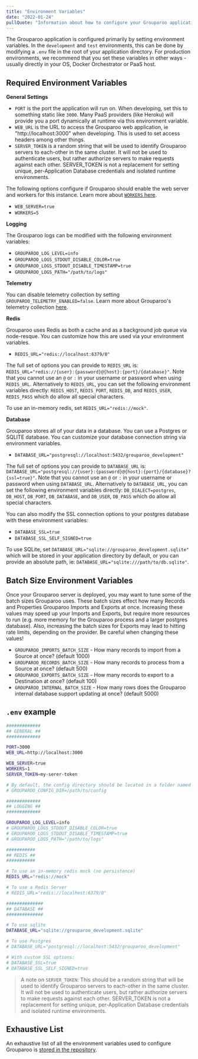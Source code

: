 ```yaml
---
title: "Environment Variables"
date: "2022-01-24"
pullQuote: "Information about how to configure your Grouparoo application using Environment Variables"
---
```


The Grouparoo application is configured primarily by setting environment variables. In the `development` and `test` environments, this can be done by modifying a `.env` file in the root of your application directory. For production environments, we recommend that you set these variables in other ways - usually directly in your OS, Docker Orchestrator or PaaS host.

## Required Environment Variables

**General Settings**

- `PORT` is the port the application will run on. When developing, set this to something static like `3000`. Many PaaS providers (like Heroku) will provide you a port dynamically at runtime via this environment variable.
- `WEB_URL` is the URL to access the Grouparoo web application, ie "http://localhost:3000" when developing. This is used to set access headers among other things.
- `SERVER_TOKEN` is a random string that will be used to identify Grouparoo servers to each-other in the same cluster. It will not be used to authenticate users, but rather authorize servers to make requests against each other. SERVER_TOKEN is not a replacement for setting unique, per-Application Database credentials and isolated runtime environments.

The following options configure if Grouparoo should enable the web server and workers for this instance. Learn more about [`WORKERS` here](/docs/deployment/monitoring-and-performance#grouparoo-performance).

- `WEB_SERVER=true`
- `WORKERS=5`

**Logging**

The Grouparoo logs can be modified with the following environment variables:

- `GROUPAROO_LOG_LEVEL=info`
- `GROUPAROO_LOGS_STDOUT_DISABLE_COLOR=true`
- `GROUPAROO_LOGS_STDOUT_DISABLE_TIMESTAMP=true`
- `GROUPAROO_LOGS_PATH="/path/to/logs"`

**Telemetry**

You can disable telemetry collection by setting `GROUPAROO_TELEMETRY_ENABLED=false`. Learn more about Grouparoo's telemetry collection [here](/docs/support/telemetry).

**Redis**

Grouparoo uses Redis as both a cache and as a background job queue via node-resque. You can customize how this are used via your environment variables.

- `REDIS_URL="redis://localhost:6379/0"`

The full set of options you can provide to `REDIS_URL` is: `REDIS_URL="redis://{user}:{password}@{host}:{port}/{database}"`. Note that you cannot use an `@` or `:` in your username or password when using `REDIS_URL`. Alternatively to `REDIS_URL`, you can set the following environment variables directly: `REDIS_HOST`, `REDIS_PORT`, `REDIS_DB`, and `REDIS_USER`, `REDIS_PASS` which do allow all special characters.

To use an in-memory redis, set `REDIS_URL="redis://mock"`.

**Database**

Grouparoo stores all of your data in a database. You can use a Postgres or SQLITE database. You can customize your database connection string via environment variables.

- `DATABASE_URL="postgresql://localhost:5432/grouparoo_development"`

The full set of options you can provide to `DATABASE_URL` is: `DATABASE_URL="postgresql://{user}:{password}@{host}:{port}/{database}?{ssl=true}"`. Note that you cannot use an `@` or `:` in your username or password when using `DATABASE_URL`. Alternatively to `DATABASE_URL`, you can set the following environment variables directly: `DB_DIALECT=postgres`, `DB_HOST`, `DB_PORT`, `DB_DATABASE`, and `DB_USER`, `DB_PASS` which do allow all special characters.

You can also modify the SSL connection options to your postgres database with these environment variables:

- `DATABASE_SSL=true`
- `DATABASE_SSL_SELF_SIGNED=true`

To use SQLite, set `DATABASE_URL="sqlite://grouparoo_development.sqlite"` which will be stored in your application directory by default, or you can provide an absolute path, ie: `DATABASE_URL="sqlite:///path/to/db.sqlite"`.

## Batch Size Environment Variables

Once your Grouparoo server is deployed, you may want to tune some of the batch sizes Grouparoo uses. These batch sizes effect how many Records and Properties Grouparoo Imports and Exports at once. Increasing these values may speed up your Imports and Exports, but require more resources to run (e.g. more memory for the Grouparoo process and a larger postgres database). Also, increasing the batch sizes for Exports may lead to hitting rate limits, depending on the provider. Be careful when changing these values!

- `GROUPAROO_IMPORTS_BATCH_SIZE` - How many records to import from a Source at once? (default 1000)
- `GROUPAROO_RECORDS_BATCH_SIZE` - How many records to process from a Source at once? (default 500)
- `GROUPAROO_EXPORTS_BATCH_SIZE` - How many records to export to a Destination at once? (default 100)
- `GROUPAROO_INTERNAL_BATCH_SIZE` - How many rows does the Grouparoo internal database support updating at once? (default 5000)

## `.env` example

```bash
#############
## GENERAL ##
#############

PORT=3000
WEB_URL=http://localhost:3000

WEB_SERVER=true
WORKERS=1
SERVER_TOKEN=my-serer-token

# By default, the config directory should be located in a folder named "config" within the root of your project.  You can change that with `GROUPAROO_CONFIG_DIR`
# GROUPAROO_CONFIG_DIR=/path/to/config

#############
## LOGGING ##
#############

GROUPAROO_LOG_LEVEL=info
# GROUPAROO_LOGS_STDOUT_DISABLE_COLOR=true
# GROUPAROO_LOGS_STDOUT_DISABLE_TIMESTAMP=true
# GROUPAROO_LOGS_PATH="/path/to/logs"

###########
## REDIS ##
###########

# To use an in-memory redis mock (no persistence)
REDIS_URL="redis://mock"

# To use a Redis Server
# REDIS_URL="redis://localhost:6379/0"

##############
## DATABASE ##
##############

# To use sqlite
DATABASE_URL="sqlite://grouparoo_development.sqlite"

# To use Postgres
# DATABASE_URL="postgresql://localhost:5432/grouparoo_development"

# With custom SSL options:
# DATABASE_SSL=true
# DATABASE_SSL_SELF_SIGNED=true
```

> A note on `SERVER_TOKEN`: This should be a random string that will be used to identify Grouparoo servers to each-other in the same cluster. It will not be used to authenticate users, but rather authorize servers to make requests against each other. SERVER_TOKEN is not a replacement for setting unique, per-Application Database credentials and isolated runtime environments.

## Exhaustive List

An exhaustive list of all the environment variables used to configure Grouparoo is [stored in the repository](https://github.com/grouparoo/grouparoo/blob/main/documents/environment-variables.md).
